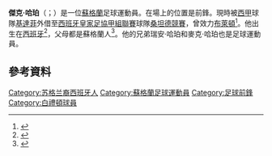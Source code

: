 
{{Infobox football biography
|name           = Jack Harper
|image          = 
|image_size     =
|caption        = 
|fullname       = 
|birth_date     = {{birth date and age|1996|2|28|df=y}}<ref name = "Madrid"/>
|birth_place    = [[西班牙|西班牙]][[馬拉加|馬拉加]]<ref name = "Madrid"/>
|height         = 1.85m<ref name = "Madrid"/>
|position       = 前鋒
|currentclub    = [[桑坦德競賽|桑坦德競賽]]<br>([[赫塔費足球俱樂部|基達菲]]外借)
|clubnumber     = 
|youthyears1    = 2003–2009
|youthclubs1    = Fuengirola Los Boliches
|youthyears2    = 2009–2015
|youthclubs2    = [[皇家马德里足球俱乐部|皇家馬德里]]
|youthyears3    = 2015–2017
|youthclubs3    = [[布萊頓足球俱樂部|布萊頓]]
|years1         = 2017–2018
|clubs1         = Málaga B
|caps1          = 50
|goals1         = 24
|years2         = 2018–2019
|clubs2         = [[馬拉加足球會|馬拉加]]
|caps2          = 26
|goals2         = 4
|years3         = 2019–
|clubs3         = [[赫塔費足球俱樂部|基達菲]]
|caps3          = 0
|goals3         = 0
|years4         = 2019–2020
|clubs4         = → [[阿尔科孔体育协会|艾高干]] (loan)
|caps4          = 13
|goals4         = 0
|years5         = 2020–2021
|clubs5         = → [[卡塔赫纳足球俱乐部|卡達真拿]] (loan)
|caps5          = 6
|goals5         = 0
|years6         = 2021
|clubs6         = → Villarreal B (loan)
|caps6          = 11
|goals6         = 2
|years7         = 2021–
|clubs7         = → [[桑坦德競賽|桑坦德競賽]] (loan)
|caps7          = 0
|goals7         = 0
|nationalyears1 = 2010–2012
|nationalteam1  = 蘇格蘭U15
|nationalcaps1  = 
|nationalgoals1 = 
|nationalyears2 = 2012
|nationalteam2  = 蘇格蘭U17
|nationalcaps2  = 6
|nationalgoals2 = 1
|nationalyears3 = 2014
|nationalteam3  = 蘇格蘭U19
|nationalcaps3  = 3
|nationalgoals3 = 0
|club-update    = 14:39, 7 July 2021 (UTC)
|ntupdate       = 18:17, 5 April 2015 (UTC)
}}

'''傑克·哈珀'''（{{lang-en|'''Jack Harper'''}}；{{bd|1996年|2月28日}}）是一位[[蘇格蘭|蘇格蘭]]足球運動員。在場上的位置是前鋒。現時被[[西甲|西甲]]球隊[[赫塔費足球俱樂部|基達菲]]外借至[[西班牙皇家足協甲組聯賽|西班牙皇家足協甲組聯賽]]球隊[[桑坦德競賽|桑坦德競賽]]，曾效力[[布萊頓足球俱樂部|布萊頓]]<ref >{{citenews |language =en |url =http://www.bbc.com/sport/0/football/33636770 |title =Real Madrid's Jack Harper joins Brighton & Hove Albion |work =''[[BBC_Sport|BBC Sport]]'' |date =2015-07-23 |accessdate =2015-10-25 |archive-date =2015-09-24 |archive-url =https://web.archive.org/web/20150924225132/http://www.bbc.com/sport/0/football/33636770 |dead-url =no }}</ref>。他出生在[[西班牙|西班牙]]<ref name = "Madrid">{{cite web|url=http://www.realmadrid.com/en/football/academy/under-19/jack-harper|title=Profile|accessdate=8 November 2013|publisher=Real Madrid C.F.|archive-date=2018-08-19|archive-url=https://web.archive.org/web/20180819083050/https://www.realmadrid.com/en/football/academy/under-19/jack-harper|dead-url=no}}</ref>，父母都是蘇格蘭人<ref name = "WSC">{{cite web|url=http://www.wsc.co.uk/wsc-daily/1160-march-2013/9614-playing-abroad-is-a-good-option-for-britain-s-prospects|title=Playing abroad can work for Britain's prospects|date=30 March 2013|accessdate=6 April 2013|author=Scott Johnson|publisher=When Saturday Comes|archive-url=https://web.archive.org/web/20160305073447/http://www.wsc.co.uk/wsc-daily/1160-march-2013/9614-playing-abroad-is-a-good-option-for-britain-s-prospects|archive-date=2016-03-05|dead-url=yes}}</ref>。他的兄弟瑞安·哈珀和麥克·哈珀也是足球運動員。

==參考資料== 
{{Reflist}}

<!--{{基達菲足球會球員名單}}-->

{{DEFAULTSORT:Harper, Jack}}
[[Category:苏格兰裔西班牙人|Category:苏格兰裔西班牙人]]
[[Category:蘇格蘭足球運動員|Category:蘇格蘭足球運動員]]
[[Category:足球前鋒|Category:足球前鋒]]
[[Category:白禮頓球員|Category:白禮頓球員]]